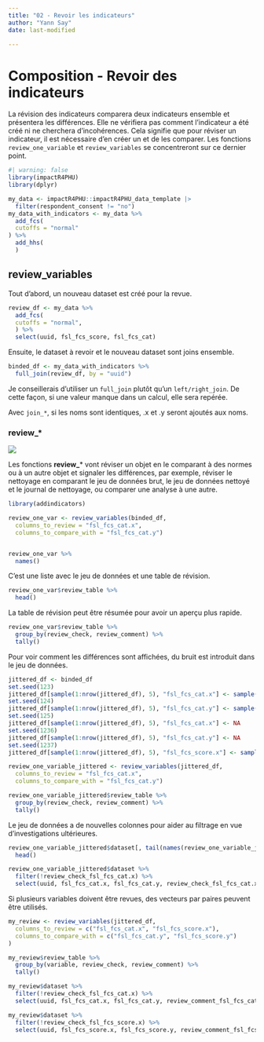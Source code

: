 ```yaml
---
title: "02 - Revoir les indicateurs"
author: "Yann Say"
date: last-modified

---
```

# Composition - Revoir des indicateurs

La révision des indicateurs comparera deux indicateurs ensemble et présentera les différences. Elle ne vérifiera pas comment l'indicateur a été créé ni ne cherchera d'incohérences. Cela signifie que pour réviser un indicateur, il est nécessaire d'en créer un et de les comparer. Les fonctions `review_one_variable` et `review_variables` se concentreront sur ce dernier point.

```r
#| warning: false
library(impactR4PHU)
library(dplyr)

my_data <- impactR4PHU::impactR4PHU_data_template |>  
  filter(respondent_consent != "no") 
my_data_with_indicators <- my_data %>%
  add_fcs(
  cutoffs = "normal"
) %>%
  add_hhs(
  )
```

## review_variables

Tout d'abord, un nouveau dataset est créé pour la revue.
```r
review_df <- my_data %>%
  add_fcs(
  cutoffs = "normal",
  ) %>%
  select(uuid, fsl_fcs_score, fsl_fcs_cat)
```

Ensuite, le dataset à revoir et le nouveau dataset sont joins ensemble.

```r
binded_df <- my_data_with_indicators %>%
  full_join(review_df, by = "uuid")
```

::: {.callout-note .column-margin}
Je conseillerais d'utiliser un `full_join` plutôt qu'un `left/right_join`. De cette façon, si une valeur manque dans un calcul, elle sera repérée.
:::

::: {.callout-note .column-margin}
Avec `join_*`, si les noms sont identiques, .x et .y seront ajoutés aux noms.
:::

::: {.callout-tip appearance="minimal"}
### review\_\*

![](../config/images/verb - review.png)

Les fonctions **review_**\* vont réviser un objet en le comparant à des normes ou à un autre objet et signaler les différences, par exemple, réviser le nettoyage en comparant le jeu de données brut, le jeu de données nettoyé et le journal de nettoyage, ou comparer une analyse à une autre.
:::



```r
library(addindicators)
```

```r
review_one_var <- review_variables(binded_df,
  columns_to_review = "fsl_fcs_cat.x",
  columns_to_compare_with = "fsl_fcs_cat.y")


review_one_var %>% 
  names()
```
C'est une liste avec le jeu de données et une table de révision.


```r
review_one_var$review_table %>% 
  head()
```

La table de révision peut être résumée pour avoir un aperçu plus rapide.

```r
review_one_var$review_table %>%
  group_by(review_check, review_comment) %>%
  tally()
```

Pour voir comment les différences sont affichées, du bruit est introduit dans le jeu de données.

```r
jittered_df <- binded_df
set.seed(123)
jittered_df[sample(1:nrow(jittered_df), 5), "fsl_fcs_cat.x"] <- sample(unique(jittered_df$fsl_fcs_cat.y), 5, T)
set.seed(124)
jittered_df[sample(1:nrow(jittered_df), 5), "fsl_fcs_cat.y"] <- sample(unique(jittered_df$fsl_fcs_cat.y), 5, T)
set.seed(125)
jittered_df[sample(1:nrow(jittered_df), 5), "fsl_fcs_cat.x"] <- NA
set.seed(1236)
jittered_df[sample(1:nrow(jittered_df), 5), "fsl_fcs_cat.y"] <- NA
set.seed(1237)
jittered_df[sample(1:nrow(jittered_df), 5), "fsl_fcs_score.x"] <- sample(unique(jittered_df$fsl_fcs_score.x), 5, T)
```

```r
review_one_variable_jittered <- review_variables(jittered_df,
  columns_to_review = "fsl_fcs_cat.x",
  columns_to_compare_with = "fsl_fcs_cat.y")

review_one_variable_jittered$review_table %>%
  group_by(review_check, review_comment) %>%
  tally()
```

Le jeu de données a de nouvelles colonnes pour aider au filtrage en vue d'investigations ultérieures.

```r
review_one_variable_jittered$dataset[, tail(names(review_one_variable_jittered$dataset), 5)] %>%
  head()
```
```r
review_one_variable_jittered$dataset %>%
  filter(!review_check_fsl_fcs_cat.x) %>%
  select(uuid, fsl_fcs_cat.x, fsl_fcs_cat.y, review_check_fsl_fcs_cat.x, review_comment_fsl_fcs_cat.x)
```

Si plusieurs variables doivent être revues, des vecteurs par paires peuvent être utilisés.

```r
my_review <- review_variables(jittered_df,
  columns_to_review = c("fsl_fcs_cat.x", "fsl_fcs_score.x"),
  columns_to_compare_with = c("fsl_fcs_cat.y", "fsl_fcs_score.y")
)
```

```r
my_review$review_table %>%
  group_by(variable, review_check, review_comment) %>%
  tally()
```
```r
my_review$dataset %>%
  filter(!review_check_fsl_fcs_cat.x) %>%
  select(uuid, fsl_fcs_cat.x, fsl_fcs_cat.y, review_comment_fsl_fcs_cat.x)
```
```r
my_review$dataset %>%
  filter(!review_check_fsl_fcs_score.x) %>%
  select(uuid, fsl_fcs_score.x, fsl_fcs_score.y, review_comment_fsl_fcs_score.x)
```

